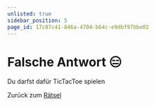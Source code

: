 ```yaml
---
unlisted: true
sidebar_position: 5
page_id: 17c07c41-846a-4704-b64c-e9dbf97bbe02
---
```



# Falsche Antwort 😑

Du darfst dafür TicTacToe spielen

<TicTacToe />

Zurück zum [Rätsel](https://mint-26e.gbsl.website/mhwmjw)

